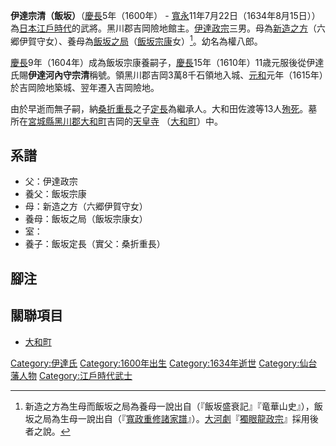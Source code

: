 '''伊達宗清（飯坂）'''（[[慶長|慶長]]5年（1600年） - [[寬永|寬永]]11年7月22日（1634年8月15日））為[[日本|日本]][[江戶時代|江戶時代]]的武將。黑川郡吉岡險地館主。[[伊達政宗|伊達政宗]]三男。母為[[新造之方|新造之方]]（六郷伊賀守女）、養母為[[飯坂之局|飯坂之局]]（[[飯坂宗康|飯坂宗康]]女）<ref>新造之方為生母而飯坂之局為養母一說出自（『飯坂盛衰記』『竜華山史』），飯坂之局為生母一說出自（『[[寬政重修諸家譜|寬政重修諸家譜]]』）。[[大河劇|大河劇]]『[[獨眼龍政宗|獨眼龍政宗]]』採用後者之說。 </ref>。幼名為權八郎。

[[慶長|慶長]]9年（1604年）成為飯坂宗康養嗣子，[[慶長|慶長]]15年（1610年）11歳元服後從伊達氏賜'''伊達河內守宗清'''稱號。領黑川郡吉岡3萬8千石領地入城、[[元和_(日本)|元和]]元年（1615年）於吉岡險地築城、翌年遷入吉岡險地。

由於早逝而無子嗣，納[[桑折重長|桑折重長]]之子[[定長|定長]]為繼承人。大和田佐渡等13人[[殉死|殉死]]。墓所在[[宮城縣|宮城縣]][[黑川郡|黑川郡]][[大和町|大和町]]吉岡的[[天皇寺|天皇寺]] （[[大和町|大和町]]）中。

==系譜==
*父：伊達政宗 
*養父：飯坂宗康 
*母：新造之方（六郷伊賀守女） 
*養母：飯坂之局（飯坂宗康女） 
*室： 
*養子：飯坂定長（實父：桑折重長）

==腳注==
{{reflist}}

==關聯項目==
*[[大和町|大和町]]

[[Category:伊達氏|Category:伊達氏]]
[[Category:1600年出生|Category:1600年出生]]
[[Category:1634年逝世|Category:1634年逝世]]
[[Category:仙台藩人物|Category:仙台藩人物]]
[[Category:江戶時代武士|Category:江戶時代武士]]